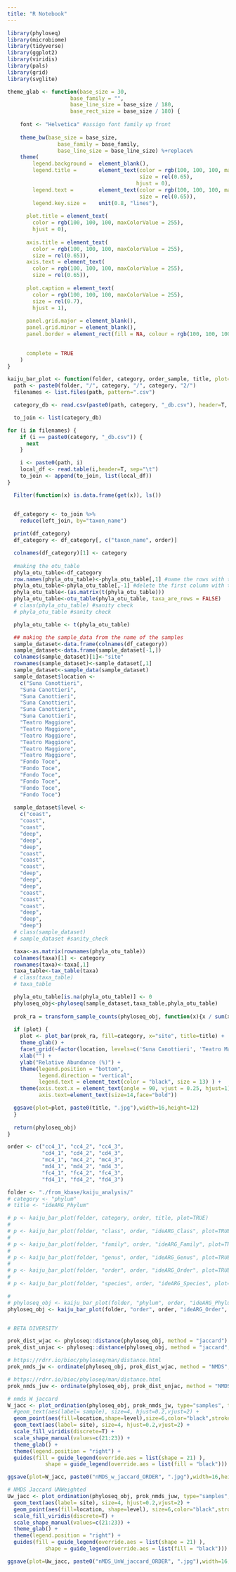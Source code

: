 ```yaml
---
title: "R Notebook"
---
```


```r
library(phyloseq)
library(microbiome)
library(tidyverse)
library(ggplot2)
library(viridis)
library(pals)
library(grid)
library(svglite)
```


```r
theme_glab <- function(base_size = 30,
                    base_family = "",
                    base_line_size = base_size / 180,
                    base_rect_size = base_size / 180) {
   
    font <- "Helvetica" #assign font family up front
   
    theme_bw(base_size = base_size,
                base_family = base_family,
                base_line_size = base_line_size) %+replace%
    theme(
        legend.background =  element_blank(),
        legend.title =       element_text(color = rgb(100, 100, 100, maxColorValue = 255),
                                          size = rel(0.65),
                                         hjust = 0),
        legend.text =        element_text(color = rgb(100, 100, 100, maxColorValue = 255),
                                          size = rel(0.65)),
        legend.key.size =    unit(0.8, "lines"),
     
      plot.title = element_text(
        color = rgb(100, 100, 100, maxColorValue = 255),
        hjust = 0),
       
      axis.title = element_text(
        color = rgb(100, 100, 100, maxColorValue = 255),
        size = rel(0.65)),
      axis.text = element_text(
        color = rgb(100, 100, 100, maxColorValue = 255),
        size = rel(0.65)),
       
      plot.caption = element_text(
        color = rgb(100, 100, 100, maxColorValue = 255),
        size = rel(0.7),
        hjust = 1),
       
      panel.grid.major = element_blank(),  
      panel.grid.minor = element_blank(),  
      panel.border = element_rect(fill = NA, colour = rgb(100, 100, 100, maxColorValue = 255)),

     
      complete = TRUE
    )
}
```



```r

kaiju_bar_plot <- function(folder, category, order_sample, title, plot=FALSE){
  path <- paste0(folder, "/", category, "/", category, "2/")
  filenames <- list.files(path, pattern=".csv")

  category_db <- read.csv(paste0(path, category, "_db.csv"), header=T, sep="\t")

  to_join <- list(category_db)

for (i in filenames) {
    if (i == paste0(category, "_db.csv")) {
      next
    }

    i <- paste0(path, i)
    local_df <- read.table(i,header=T, sep="\t")
    to_join <- append(to_join, list(local_df))
}

  Filter(function(x) is.data.frame(get(x)), ls())


  df_category <- to_join %>%
    reduce(left_join, by="taxon_name")
  
  print(df_category)
  df_category <- df_category[, c("taxon_name", order)]

  colnames(df_category)[1] <- category
  
  #making the otu_table
  phyla_otu_table<-df_category
  row.names(phyla_otu_table)<-phyla_otu_table[,1] #name the rows with the first column with the taxa name
  phyla_otu_table<-phyla_otu_table[,-1] #delete the first column with the taxa name
  phyla_otu_table<-(as.matrix(t(phyla_otu_table)))
  phyla_otu_table<-otu_table(phyla_otu_table, taxa_are_rows = FALSE)
  # class(phyla_otu_table) #sanity check
  # phyla_otu_table #sanity check

  phyla_otu_table <- t(phyla_otu_table)

  ## making the sample_data from the name of the samples
  sample_dataset<-data.frame(colnames(df_category))
  sample_dataset<-data.frame(sample_dataset[-1,])
  colnames(sample_dataset)[1]<-"site"
  rownames(sample_dataset)<-sample_dataset[,1]
  sample_dataset<-sample_data(sample_dataset)
  sample_dataset$location <- 
    c("Suna Canottieri",
    "Suna Canottieri",
    "Suna Canottieri",
    "Suna Canottieri",
    "Suna Canottieri",
    "Suna Canottieri",
    "Teatro Maggiore",
    "Teatro Maggiore",
    "Teatro Maggiore",
    "Teatro Maggiore",
    "Teatro Maggiore",
    "Teatro Maggiore",
    "Fondo Toce",
    "Fondo Toce",
    "Fondo Toce",
    "Fondo Toce",
    "Fondo Toce",
    "Fondo Toce")
    
  sample_dataset$level <- 
    c("coast",
    "coast",
    "coast",
    "deep",
    "deep",
    "deep",
    "coast",
    "coast",
    "coast",
    "deep",
    "deep",
    "deep",
    "coast",
    "coast",
    "coast",
    "deep",
    "deep",
    "deep")
  # class(sample_dataset)
  # sample_dataset #sanity_check

  taxa<-as.matrix(rownames(phyla_otu_table))
  colnames(taxa)[1] <- category
  rownames(taxa)<-taxa[,1]
  taxa_table<-tax_table(taxa)
  # class(taxa_table)
  # taxa_table

  phyla_otu_table[is.na(phyla_otu_table)] <- 0
  phyloseq_obj<-phyloseq(sample_dataset,taxa_table,phyla_otu_table)
  
  prok_ra = transform_sample_counts(phyloseq_obj, function(x){x / sum(x)})
  
  if (plot) {
    plot <- plot_bar(prok_ra, fill=category, x="site", title=title) +
    theme_glab() + 
    facet_grid(~factor(location, levels=c('Suna Canottieri', 'Teatro Maggiore', 'Fondo Toce')), scales = "free") +
    xlab("") + 
    ylab("Relative Abundance (%)") + 
    theme(legend.position = "bottom", 
          legend.direction = "vertical",
          legend.text = element_text(color = "black", size = 13) ) +
    theme(axis.text.x = element_text(angle = 90, vjust = 0.25, hjust=1),
          axis.text=element_text(size=14,face="bold")) 

  ggsave(plot=plot, paste0(title, ".jpg"),width=16,height=12)
  }
  
  return(phyloseq_obj)
}

order <- c("cc4_1", "cc4_2", "cc4_3",
           "cd4_1", "cd4_2", "cd4_3",
           "mc4_1", "mc4_2", "mc4_3",
           "md4_1", "md4_2", "md4_3",
           "fc4_1", "fc4_2", "fc4_3",
           "fd4_1", "fd4_2", "fd4_3")

folder <- "./from_kbase/kaiju_analysis/"
# category <- "phylum"
# title <- "ideARG_Phylum"

# p <- kaiju_bar_plot(folder, category, order, title, plot=TRUE)
# 
# p <- kaiju_bar_plot(folder, "class", order, "ideARG_Class", plot=TRUE)
# 
# p <- kaiju_bar_plot(folder, "family", order, "ideARG_Family", plot=TRUE)
# 
# p <- kaiju_bar_plot(folder, "genus", order, "ideARG_Genus", plot=TRUE)
# 
# p <- kaiju_bar_plot(folder, "order", order, "ideARG_Order", plot=TRUE)
# 
# p <- kaiju_bar_plot(folder, "species", order, "ideARG_Species", plot=TRUE)

# 
# phyloseq_obj <- kaiju_bar_plot(folder, "phylum", order, "ideARG_Phylum", plot=TRUE)
phyloseq_obj <- kaiju_bar_plot(folder, "order", order, "ideARG_Order", plot=FALSE)



```

```r
# BETA DIVERSITY

prok_dist_wjac <- phyloseq::distance(phyloseq_obj, method = "jaccard")
prok_dist_unjac <- phyloseq::distance(phyloseq_obj, method = "jaccard", binary = TRUE)

# https://rdrr.io/bioc/phyloseq/man/distance.html
prok_nmds_jw <- ordinate(phyloseq_obj, prok_dist_wjac, method = "NMDS",trymax=100)

```

```r
# https://rdrr.io/bioc/phyloseq/man/distance.html
prok_nmds_juw <- ordinate(phyloseq_obj, prok_dist_unjac, method = "NMDS",trymax=100)

```

```r
# nmds W jaccard
W_jacc <- plot_ordination(phyloseq_obj, prok_nmds_jw, type="samples", title="nMDS weighted Jaccard similarity (ORDER)") +
  #geom_text(aes(label= sample), size=4, hjust=0.2,vjust=2) +
  geom_point(aes(fill=location,shape=level),size=6,color="black",stroke=0.3) + 
  geom_text(aes(label= site), size=4, hjust=0.2,vjust=2) +
  scale_fill_viridis(discrete=T) + 
  scale_shape_manual(values=c(21:23)) +
  theme_glab() + 
  theme(legend.position = "right") +
  guides(fill = guide_legend(override.aes = list(shape = 21) ),
            shape = guide_legend(override.aes = list(fill = "black")))

ggsave(plot=W_jacc, paste0("nMDS_w_jaccard_ORDER", ".jpg"),width=16,height=12)

```

```r
# NMDS Jaccard UNWeighted
Uw_jacc <- plot_ordination(phyloseq_obj, prok_nmds_juw, type="samples",title="nMDS unweighted Jaccard similarity (ORDER)") +
  geom_text(aes(label= site), size=4, hjust=0.2,vjust=2) +
  geom_point(aes(fill=location, shape=level), size=6,color="black",stroke=0.3) + 
  scale_fill_viridis(discrete=T) + 
  scale_shape_manual(values=c(21:23)) +
  theme_glab() + 
  theme(legend.position = "right") +
  guides(fill = guide_legend(override.aes = list(shape = 21) ),
            shape = guide_legend(override.aes = list(fill = "black")))

ggsave(plot=Uw_jacc, paste0("nMDS_UnW_jaccard_ORDER", ".jpg"),width=16,height=12)
```
